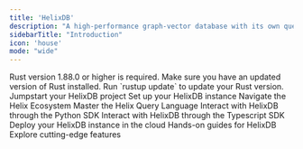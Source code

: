 ```yaml
---
title: 'HelixDB'
description: "A high-performance graph-vector database with its own query language designed for traversing and manipulating graph and vector data efficiently."
sidebarTitle: "Introduction"
icon: 'house'
mode: "wide"
---
```


<Warning>
  Rust version 1.88.0 or higher is required. Make sure you have an updated version of Rust installed. Run `rustup update` to update your Rust version.
</Warning>

<CardGroup cols={3}>
  <Card
    title="Quick Start"
    icon="bolt"
    href="../getting-started/quick-start"
  >
    Jumpstart your HelixDB project
  </Card>
  <Card
    title="Installation"
    icon="download"
    href="../getting-started/installation"
  >
    Set up your HelixDB instance
  </Card>
  <Card
    title="Helix Ecosystem"
    icon="dna"
    href="../infra/overview"
  >
    Navigate the Helix Ecosystem
  </Card>
  <Card
    title="Helix Query Language"
    icon="book"
    href="../hql/hql"
  >
    Master the Helix Query Language
  </Card>
  <Card
    title="Python SDK"
    icon="python"
    href="../sdks/helix-py"
  >
    Interact with HelixDB through the Python SDK
  </Card>
  <Card
    title="Typescript SDK"
    icon="square-js"
    href="../sdks/helix-ts"
  >
    Interact with HelixDB through the Typescript SDK
  </Card>
  <Card
    title="Helix Cloud"
    icon="cloud-arrow-up"
    iconType="solid"
    href="../../helix-cloud/overview"
  >
    Deploy your HelixDB instance in the cloud
  </Card>
  <Card
    title="Guides"
    icon="user-chef"
    href="../../guides/overview"
  >
    Hands-on guides for HelixDB
  </Card>
  <Card
    title="Features"
    icon="rocket-launch"
    href="../../features/overview"
  >
    Explore cutting-edge features
  </Card>
</CardGroup>